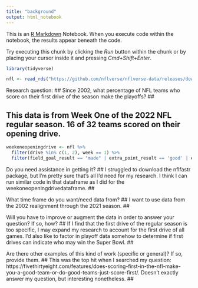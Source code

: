 ```yaml
---
title: "background"
output: html_notebook
---
```


This is an [R Markdown](http://rmarkdown.rstudio.com) Notebook. When you execute code within the notebook, the results appear beneath the code. 

Try executing this chunk by clicking the *Run* button within the chunk or by placing your cursor inside it and pressing *Cmd+Shift+Enter*. 

```r
library(tidyverse)
```


```r
nfl <- read_rds("https://github.com/nflverse/nflverse-data/releases/download/pbp/play_by_play_2022.rds")
```
Research question:
## Since 2002, what percentage of NFL teams who score on their first drive of the season make the playoffs? ##

## This data is from Week One of the 2022 NFL regular season. 16 of 32 teams scored on their opening drive. ##
```r
weekoneopeningdrive <- nfl %>% 
  filter(drive %in% c(1, 2), week == 1) %>% 
  filter(field_goal_result == "made" | extra_point_result == 'good' | extra_point_result == 'failed' | two_point_conv_result == 'success' | two_point_conv_result == 'failure')
```

Do you need assistance in getting it?
## I struggled to download the nflfastr package, but I'm pretty sure that's all I'd need for my research. I think I can run similar code in that dataframe as I did for the weekoneopeningdrivedataframe. ##

What time frame do you want/need data from?
## I want to use data from the 2002 realignment through the 2021 season. ##


Will you have to improve or augment the data in order to answer your question? If so, how?
## If I find that the first drive of the regular season is too specific, I may expand my research to account for the first drive of all games. I'd also like to factor in playoff data somehow to determine if first drives can indicate who may win the Super Bowl. ##

Are there other examples of this kind of work (specific or general)? If so, provide them.
## This was the top hit when I searched my question: https://fivethirtyeight.com/features/does-scoring-first-in-the-nfl-make-you-a-good-team-or-do-good-teams-just-score-first/. Doesn't exactly answer my question, but interesting nonetheless. ##
